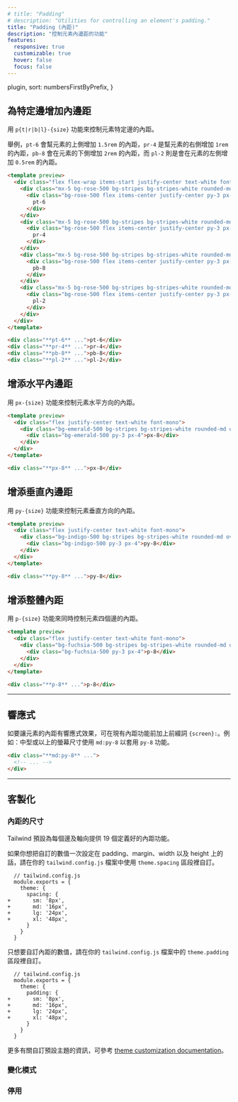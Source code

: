 ```yaml
---
# title: "Padding"
# description: "Utilities for controlling an element's padding."
title: "Padding (內距)"
description: "控制元素內邊距的功能"
features:
  responsive: true
  customizable: true
  hover: false
  focus: false
---
```



  plugin,
  sort: numbersFirstByPrefix,
}

<!-- ## Add padding to a single side -->
## 為特定邊增加內邊距

<!-- Control the padding on one side of an element using the `p{t|r|b|l}-{size}` utilities. -->
用 `p{t|r|b|l}-{size}` 功能來控制元素特定邊的內距。

<!-- For example, `pt-6` would add `1.5rem` of padding to the top of an element, `pr-4` would add `1rem` of padding to the right of an element, `pb-8` would add `2rem` of padding to the bottom of an element, and `pl-2` would add `0.5rem` of padding to the left of an element. -->
舉例，`pt-6` 會幫元素的上側增加 `1.5rem` 的內距，`pr-4` 是幫元素的右側增加 `1rem`的內距，`pb-8` 會在元素的下側增加 `2rem` 的內距，而 `pl-2` 則是會在元素的左側增加 `0.5rem` 的內距。

```html rose
<template preview>
  <div class="flex flex-wrap items-start justify-center text-white font-mono -mx-5">
    <div class="mx-5 bg-rose-500 bg-stripes bg-stripes-white rounded-md overflow-hidden pt-6">
      <div class="bg-rose-500 flex items-center justify-center py-3 px-4">
        pt-6
      </div>
    </div>
    <div class="mx-5 bg-rose-500 bg-stripes bg-stripes-white rounded-md overflow-hidden pr-4 mt-6">
      <div class="bg-rose-500 flex items-center justify-center py-3 px-4">
        pr-4
      </div>
    </div>
    <div class="mx-5 bg-rose-500 bg-stripes bg-stripes-white rounded-md overflow-hidden pb-8 mt-6">
      <div class="bg-rose-500 flex items-center justify-center py-3 px-4">
        pb-8
      </div>
    </div>
    <div class="mx-5 bg-rose-500 bg-stripes bg-stripes-white rounded-md overflow-hidden pl-2 mt-6">
      <div class="bg-rose-500 flex items-center justify-center py-3 px-4">
        pl-2
      </div>
    </div>
  </div>
</template>

<div class="**pt-6** ...">pt-6</div>
<div class="**pr-4** ...">pr-4</div>
<div class="**pb-8** ...">pb-8</div>
<div class="**pl-2** ...">pl-2</div>
```

<!-- ## Add horizontal padding -->
## 增添水平內邊距

<!-- Control the horizontal padding of an element using the `px-{size}` utilities. -->
用 `px-{size}` 功能來控制元素水平方向的內距。

```html emerald
<template preview>
  <div class="flex justify-center text-white font-mono">
    <div class="bg-emerald-500 bg-stripes bg-stripes-white rounded-md overflow-hidden px-8">
      <div class="bg-emerald-500 py-3 px-4">px-8</div>
    </div>
  </div>
</template>

<div class="**px-8** ...">px-8</div>
```

<!-- ## Add vertical padding -->
## 增添垂直內邊距

<!-- Control the vertical padding of an element using the `py-{size}` utilities. -->
用 `py-{size}` 功能來控制元素垂直方向的內距。

```html indigo
<template preview>
  <div class="flex justify-center text-white font-mono">
    <div class="bg-indigo-500 bg-stripes bg-stripes-white rounded-md overflow-hidden py-8">
      <div class="bg-indigo-500 py-3 px-4">py-8</div>
    </div>
  </div>
</template>

<div class="**py-8** ...">py-8</div>
```

<!-- ## Add padding to all sides -->
## 增添整體內距

<!-- Control the padding on all sides of an element using the `p-{size}` utilities. -->
用 `p-{size}` 功能來同時控制元素四個邊的內距。

```html fuchsia
<template preview>
  <div class="flex justify-center text-white font-mono">
    <div class="bg-fuchsia-500 bg-stripes bg-stripes-white rounded-md overflow-hidden p-8">
      <div class="bg-fuchsia-500 py-3 px-4">p-8</div>
    </div>
  </div>
</template>

<div class="**p-8** ...">p-8</div>
```

---

<!-- ## Responsive -->
## 響應式

<!-- To control the padding of an element at a specific breakpoint, add a `{screen}:` prefix to any existing padding utility. For example, adding the class `md:py-8` to an element would apply the `py-8` utility at medium screen sizes and above. -->
如要讓元素的內距有響應式效果，可在現有內距功能前加上前綴詞 `{screen}:`。例如：中型或以上的螢幕尺寸使用 `md:py-8` 以套用 `py-8` 功能。

```html
<div class="**md:py-8** ...">
  <!-- ... -->
</div>
```

<!-- For more information about Tailwind's responsive design features, check out the [Responsive Design](/docs/responsive-design) documentation. -->
<Responsive />

---

<!-- ## Customizing -->
## 客製化

<!-- ### Padding scale -->
### 內距的尺寸

<!-- By default, Tailwind provides 19 fixed padding utilities for each side and axis. -->
Tailwind 預設為每個邊及軸向提供 19 個定義好的內距功能。

<!-- If you'd like to customize these values for padding, margin, width, and height all at once, use the `theme.spacing` section of your `tailwind.config.js` file. -->
如果你想把自訂的數值一次設定在 padding、margin、width 以及 height 上的話，請在你的 `tailwind.config.js` 檔案中使用 `theme.spacing` 區段裡自訂。

```diff-js
  // tailwind.config.js
  module.exports = {
    theme: {
      spacing: {
+       sm: '8px',
+       md: '16px',
+       lg: '24px',
+       xl: '48px',
      }
    }
  }
```

<!-- To customize only the padding values, use the `theme.padding` section of your `tailwind.config.js` file. -->
只想要自訂內距的數值，請在你的 `tailwind.config.js` 檔案中的 `theme.padding` 區段裡自訂。

```diff-js
  // tailwind.config.js
  module.exports = {
    theme: {
      padding: {
+       sm: '8px',
+       md: '16px',
+       lg: '24px',
+       xl: '48px',
      }
    }
  }
```

<!-- Learn more about customizing the default theme in the [theme customization documentation](/docs/theme#customizing-the-default-theme). -->
更多有關自訂預設主題的資訊，可參考 [theme customization documentation](/docs/theme#customizing-the-default-theme)。

<!-- ### Variants -->
### 變化模式

<Variants plugin="padding" />

<!-- ### Disabling -->
### 停用

<Disabling plugin="padding" />
